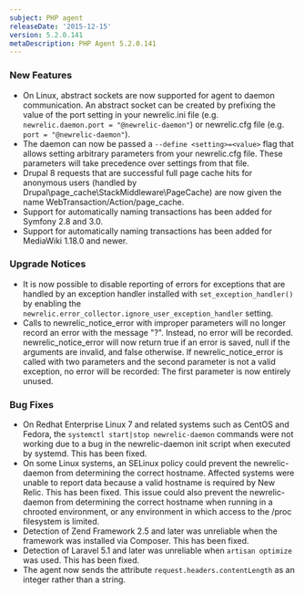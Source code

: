 ```yaml
---
subject: PHP agent
releaseDate: '2015-12-15'
version: 5.2.0.141
metaDescription: PHP Agent 5.2.0.141
---
```


### New Features

* On Linux, abstract sockets are now supported for agent to daemon communication. An abstract socket can be created by prefixing the value of the port setting in your newrelic.ini file (e.g. `newrelic.daemon.port = "@newrelic-daemon"`) or newrelic.cfg file (e.g. `port = "@newrelic-daemon"`).
* The daemon can now be passed a `--define <setting>=<value>` flag that allows setting arbitrary parameters from your newrelic.cfg file. These parameters will take precedence over settings from that file.
* Drupal 8 requests that are successful full page cache hits for anonymous users (handled by Drupal\\page_cache\\StackMiddleware\\PageCache) are now given the name WebTransaction/Action/page_cache.
* Support for automatically naming transactions has been added for Symfony 2.8 and 3.0.
* Support for automatically naming transactions has been added for MediaWiki 1.18.0 and newer.

### Upgrade Notices

* It is now possible to disable reporting of errors for exceptions that are handled by an exception handler installed with `set_exception_handler()` by enabling the `newrelic.error_collector.ignore_user_exception_handler` setting.
* Calls to newrelic_notice_error with improper parameters will no longer record an error with the message "?". Instead, no error will be recorded. newrelic_notice_error will now return true if an error is saved, null if the arguments are invalid, and false otherwise. If newrelic_notice_error is called with two parameters and the second parameter is not a valid exception, no error will be recorded: The first parameter is now entirely unused.

### Bug Fixes

* On Redhat Enterprise Linux 7 and related systems such as CentOS and Fedora, the `systemctl start|stop newrelic-daemon` commands were not working due to a bug in the newrelic-daemon init script when executed by systemd. This has been fixed.
* On some Linux systems, an SELinux policy could prevent the newrelic-daemon from determining the correct hostname. Affected systems were unable to report data because a valid hostname is required by New Relic. This has been fixed. This issue could also prevent the newrelic-daemon from determining the correct hostname when running in a chrooted environment, or any environment in which access to the /proc filesystem is limited.
* Detection of Zend Framework 2.5 and later was unreliable when the framework was installed via Composer. This has been fixed.
* Detection of Laravel 5.1 and later was unreliable when `artisan optimize` was used. This has been fixed.
* The agent now sends the attribute `request.headers.contentLength` as an integer rather than a string.
